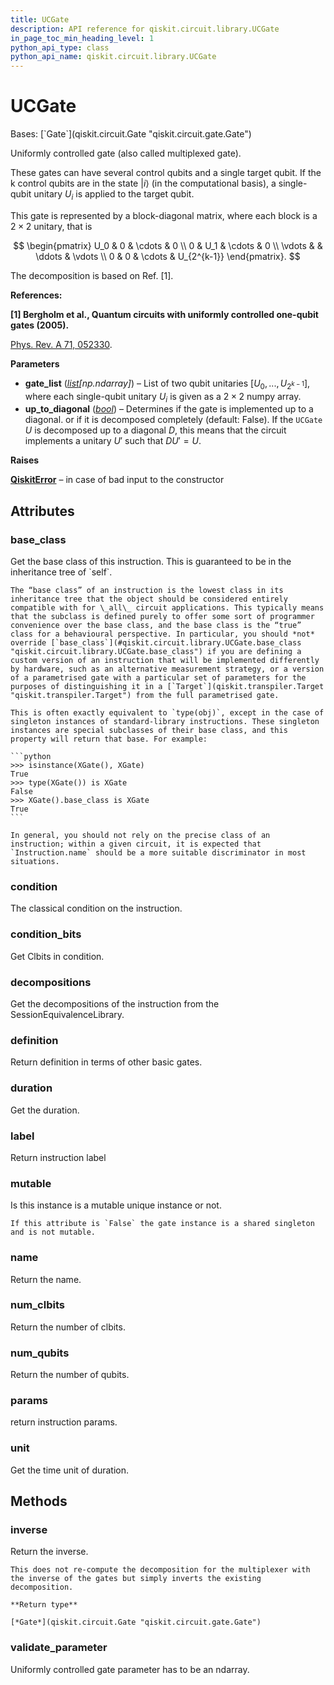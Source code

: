 ```yaml
---
title: UCGate
description: API reference for qiskit.circuit.library.UCGate
in_page_toc_min_heading_level: 1
python_api_type: class
python_api_name: qiskit.circuit.library.UCGate
---
```


# UCGate

<Class id="qiskit.circuit.library.UCGate" github="https://github.com/qiskit/qiskit/tree/stable/0.45/qiskit/circuit/library/generalized_gates/uc.py" signature="qiskit.circuit.library.UCGate(gate_list, up_to_diagonal=False)">
  Bases: [`Gate`](qiskit.circuit.Gate "qiskit.circuit.gate.Gate")

  Uniformly controlled gate (also called multiplexed gate).

  These gates can have several control qubits and a single target qubit. If the k control qubits are in the state $|i\rangle$ (in the computational basis), a single-qubit unitary $U_i$ is applied to the target qubit.

  This gate is represented by a block-diagonal matrix, where each block is a $2\times 2$ unitary, that is

  $$
  \begin{pmatrix}
      U_0 & 0 & \cdots & 0 \\
      0 & U_1 & \cdots & 0 \\
      \vdots  &     & \ddots & \vdots \\
      0 & 0   &  \cdots & U_{2^{k-1}}
  \end{pmatrix}.
  $$

  The decomposition is based on Ref. \[1].

  **References:**

  **\[1] Bergholm et al., Quantum circuits with uniformly controlled one-qubit gates (2005).**

  [Phys. Rev. A 71, 052330](https://journals.aps.org/pra/abstract/10.1103/PhysRevA.71.052330).

  **Parameters**

  *   **gate\_list** ([*list*](https://docs.python.org/3/library/stdtypes.html#list "(in Python v3.12)")*\[np.ndarray]*) – List of two qubit unitaries $[U_0, ..., U_{2^{k-1}}]$, where each single-qubit unitary $U_i$ is given as a $2 \times 2$ numpy array.
  *   **up\_to\_diagonal** ([*bool*](https://docs.python.org/3/library/functions.html#bool "(in Python v3.12)")) – Determines if the gate is implemented up to a diagonal. or if it is decomposed completely (default: False). If the `UCGate` $U$ is decomposed up to a diagonal $D$, this means that the circuit implements a unitary $U'$ such that $D U' = U$.

  **Raises**

  [**QiskitError**](exceptions#qiskit.exceptions.QiskitError "qiskit.exceptions.QiskitError") – in case of bad input to the constructor

  ## Attributes

  ### base\_class

  <Attribute id="qiskit.circuit.library.UCGate.base_class" name="base_class">
    Get the base class of this instruction. This is guaranteed to be in the inheritance tree of `self`.

    The “base class” of an instruction is the lowest class in its inheritance tree that the object should be considered entirely compatible with for \_all\_ circuit applications. This typically means that the subclass is defined purely to offer some sort of programmer convenience over the base class, and the base class is the “true” class for a behavioural perspective. In particular, you should *not* override [`base_class`](#qiskit.circuit.library.UCGate.base_class "qiskit.circuit.library.UCGate.base_class") if you are defining a custom version of an instruction that will be implemented differently by hardware, such as an alternative measurement strategy, or a version of a parametrised gate with a particular set of parameters for the purposes of distinguishing it in a [`Target`](qiskit.transpiler.Target "qiskit.transpiler.Target") from the full parametrised gate.

    This is often exactly equivalent to `type(obj)`, except in the case of singleton instances of standard-library instructions. These singleton instances are special subclasses of their base class, and this property will return that base. For example:

    ```python
    >>> isinstance(XGate(), XGate)
    True
    >>> type(XGate()) is XGate
    False
    >>> XGate().base_class is XGate
    True
    ```

    In general, you should not rely on the precise class of an instruction; within a given circuit, it is expected that `Instruction.name` should be a more suitable discriminator in most situations.
  </Attribute>

  ### condition

  <Attribute id="qiskit.circuit.library.UCGate.condition" name="condition">
    The classical condition on the instruction.
  </Attribute>

  ### condition\_bits

  <Attribute id="qiskit.circuit.library.UCGate.condition_bits" name="condition_bits">
    Get Clbits in condition.
  </Attribute>

  ### decompositions

  <Attribute id="qiskit.circuit.library.UCGate.decompositions" name="decompositions">
    Get the decompositions of the instruction from the SessionEquivalenceLibrary.
  </Attribute>

  ### definition

  <Attribute id="qiskit.circuit.library.UCGate.definition" name="definition">
    Return definition in terms of other basic gates.
  </Attribute>

  ### duration

  <Attribute id="qiskit.circuit.library.UCGate.duration" name="duration">
    Get the duration.
  </Attribute>

  ### label

  <Attribute id="qiskit.circuit.library.UCGate.label" name="label">
    Return instruction label
  </Attribute>

  ### mutable

  <Attribute id="qiskit.circuit.library.UCGate.mutable" name="mutable">
    Is this instance is a mutable unique instance or not.

    If this attribute is `False` the gate instance is a shared singleton and is not mutable.
  </Attribute>

  ### name

  <Attribute id="qiskit.circuit.library.UCGate.name" name="name">
    Return the name.
  </Attribute>

  ### num\_clbits

  <Attribute id="qiskit.circuit.library.UCGate.num_clbits" name="num_clbits">
    Return the number of clbits.
  </Attribute>

  ### num\_qubits

  <Attribute id="qiskit.circuit.library.UCGate.num_qubits" name="num_qubits">
    Return the number of qubits.
  </Attribute>

  ### params

  <Attribute id="qiskit.circuit.library.UCGate.params" name="params">
    return instruction params.
  </Attribute>

  ### unit

  <Attribute id="qiskit.circuit.library.UCGate.unit" name="unit">
    Get the time unit of duration.
  </Attribute>

  ## Methods

  ### inverse

  <Function id="qiskit.circuit.library.UCGate.inverse" name="inverse" signature="inverse()">
    Return the inverse.

    This does not re-compute the decomposition for the multiplexer with the inverse of the gates but simply inverts the existing decomposition.

    **Return type**

    [*Gate*](qiskit.circuit.Gate "qiskit.circuit.gate.Gate")
  </Function>

  ### validate\_parameter

  <Function id="qiskit.circuit.library.UCGate.validate_parameter" name="validate_parameter" signature="validate_parameter(parameter)">
    Uniformly controlled gate parameter has to be an ndarray.
  </Function>
</Class>

